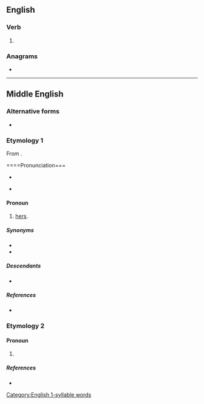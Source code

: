 {{also|Hires|hi-res|híres}}
==English==

===Verb===
{{head|en|verb form}}

# {{en-third-person singular of|hire}}

===Anagrams===
* {{anagrams|en|a=ehirs|-shire|Hiser|Sheri|Shier|Shire|heirs|reish|shier|shire}}

[[Category:English 1-syllable words]]

----

==Middle English==

===Alternative forms===
* {{alter|enm|hyres|hirs|hyrs|hirres|hyrres|heres|hers|hereys|heores|hures}}

===Etymology 1===
From {{affix|enm|hire|-es}}.

====Pronunciation===
* {{IPA|enm|/ˈhiris/}}
* {{a|Late ME}} {{IPA|enm|/ˈhirz/}}

====Pronoun====
{{head|enm|pronoun|nominative|sche}}

# {{n-g|Third-person singular feminine genitive pronoun:}} [[hers]].

=====Synonyms=====
* {{l|enm|hire}}
* {{l|enm|hiren}}

=====Descendants=====
* {{desc|en|hers}}

=====References=====
* {{R:MED Online|entry= hires, (pron.) |id=MED20868 |accessdate=10 May 2018}}

===Etymology 2===

====Pronoun====
{{head|enm|pronoun}}

# {{alt form|heres|lang=enm}}

=====References=====
* {{R:MED Online|entry= heres, (pron.) |id=MED20508 |accessdate=12 June 2018}}